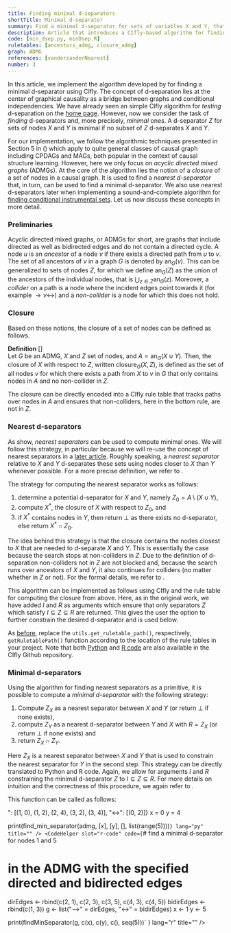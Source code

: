 ```yaml
---
title: Finding minimal d-separators
shortTitle: Minimal d-separator
summary: Find a minimal d-separator for sets of variables X and Y, that is one for which no subset d-separates X and Y. 
description: Article that introduces a CIfly-based algorithm for finding nearest and minimal d-separators. 
code: [min_dsep.py, minDsep.R]
ruletables: [ancestors_admg, closure_admg]
graph: ADMG
references: [vanderzanderNearest]
number: 3
---
```



In this article, we implement the algorithm developed by <Reference id="vanderzanderNearest" format="author(year)"/> for finding a minimal d-separator using CIfly. The concept of d-separation lies at the center of graphical causality as a bridge between graphs and conditional independencies. We have already seen an simple CIfly algorithm for *testing* d-separation on the [home page](/#section-example). However, now we consider the task of *finding* d-separators and, more precisely, *minimal* ones. A d-separator $Z$ for sets of nodes $X$ and $Y$ is minimal if no subset of $Z$ d-separates $X$ and $Y$. 

For our implementation, we follow the algorithmic techniques presented in Section 5 in (<Reference id="vanderzanderNearest" format="author year"/>) which apply to quite general classes of causal graph including CPDAGs and MAGs, both popular in the context of causal structure learning. However, here we only focus on *acyclic directed mixed graphs* (ADMGs). At the core of the algorithm lies the notion of a *closure* of a set of nodes in a causal graph. It is used to find a *nearest d-separator* that, in turn, can be used to find a minimal d-separator. We also use nearest d-separators later when implementing a sound-and-complete algorithm for [finding conditional instrumental sets](/applications/sound-and-complete-iv/). Let us now discuss these concepts in more detail.

### Preliminaries
Acyclic directed mixed graphs, or ADMGs for short, are graphs that include directed as well as bidirected edges and do not contain a directed cycle. A node $u$ is an *ancestor* of a node $v$ if there exists a directed path from $u$ to $v$. The set of all ancestors of $v$ in a graph $G$ is denoted by $\text{an}_{G}(v)$. This can be generalized to sets of nodes $Z$, for which we define $\text{an}_G(Z)$ as the union of the ancestors of the individual nodes, that is $\bigcup_{z \in Z} \text{an}_G(z)$. Moreover, a *collider* on a path is a node where the incident edges point towards it (for example $\rightarrow v \leftrightarrow$) and a *non-collider* is a node for which this does not hold.

### Closure
Based on these notions, the closure of a set of nodes can be defined as follows.

**Definition** [<Reference id="vanderzanderNearest" format="author(year)"/>]    
Let $G$ be an ADMG, $X$ and $Z$ set of nodes, and $A = \text{an}_G(X \cup Y)$. Then, the closure of $X$ with respect to $Z$, written $\text{closure}_G(X, Z)$, is defined as the set of all nodes $v$ for which there exists a path from $X$ to $v$ in $G$ that only contains nodes in $A$ and no non-collider in $Z$. 

The closure can be directly encoded into a CIfly rule table that tracks paths over nodes in $A$ and ensures that non-colliders, here in the bottom rule, are not in $Z$. 

<Ruletable id="closure_admg" withHeader={true}/>

### Nearest d-separators
As <Reference id="vanderzanderNearest" format="author(year)"/> show, *nearest separators* can be used to compute minimal ones. We will follow this strategy, in particular because we will re-use the concept of nearest separators in a [later article](/applications/sound-and-complete-iv/). Roughly speaking, a *nearest separator* relative to $X$ and $Y$ d-separates these sets using nodes closer to $X$ than $Y$ whenever possible. For a more precise definition, we refer to <Reference id="vanderzanderNearest" format="author(year)"/>. 

The strategy for computing the nearest separator works as follows:

1. determine a potential d-separator for $X$ and $Y$, namely $Z_0 = A \setminus (X \cup Y)$,
2. compute $X^*$, the closure of $X$ with respect to $Z_0$, and
3. if $X^*$ contains nodes in $Y$, then return $\bot$ as there exists no d-separator, else return $X^* \cap Z_0$.

The idea behind this strategy is that the closure contains the nodes closest to $X$ that are needed to d-separate $X$ and $Y$. This is essentially the case because the search stops at non-colliders in $Z$. Due to the definition of d-separation non-colliders not in $Z$ are not blocked and, because the search runs over ancestors of $X$ and $Y$, it also continues for colliders (no matter whether in $Z$ or not). For the formal details, we refer to <Reference id="vanderzanderNearest" format="author(year)"/>. 

This algorithm can be implemented as follows using CIfly and the rule table for computing the closure from above. Here, as in the original work, we have added $I$ and $R$ as arguments which ensure that only separators $Z$ which satisfy $I \subseteq Z \subseteq R$ are returned. This gives the user the option to further constrain the desired d-separator and is used below. 

As [before](/applications/cpdag-adjustment-check/#full-implementation), replace the ```utils.get_ruletable_path()```, respectively, ```getRuletablePath()``` function according to the location of the rule tables in your project. Note that both [Python](https://github.com/mwien/CIfly/blob/main/examples/ciflypy-examples/ciflypy_examples/nearest_dsep.py) and [R code](https://github.com/mwien/CIfly/blob/main/examples/ciflyr-examples/R/nearestDsep.R) are also available in the CIfly Github repository.

<CodeSwitcher>
	<ExampleCode slot="python-code" id="nearest_dsep.py"/>
	<ExampleCode slot="r-code" id="nearestDsep.R"/>
</CodeSwitcher>

### Minimal d-separators

Using the algorithm for finding nearest separators as a primitive, it is possible to compute a *minimal d-separator* with the following strategy:

1. Compute $Z_X$ as a nearest separator between $X$ and $Y$ (or return $\bot$ if none exists),
2. compute $Z_Y$ as a nearest d-separator between $Y$ and $X$ with $R = Z_X$ (or return $\bot$ if none exists) and
3. return $Z_X \cap Z_Y$. 

Here $Z_X$ is a nearest separator between $X$ and $Y$ that is used to constrain the nearest separator for $Y$ in the second step. This strategy can be directly translated to Python and R code. Again, we allow for arguments $I$ and $R$ constraining the minimal d-separator $Z$ to $I \subseteq Z \subseteq R$. For more details on intuition and the correctness of this procedure, we again refer to <Reference id="vanderzanderNearest" format="author(year)"/>.

<CodeSwitcher>
	<ExampleCode slot="python-code" id="min_dsep.py"/>
	<ExampleCode slot="r-code" id="minDsep.R"/>
</CodeSwitcher>

This function can be called as follows:

<CodeSwitcher>
<CodeHelper slot="python-code" code={
`# find a minimal d-separator for nodes 0 and 4
# in the ADMG with the specified directed and bidirected edges
admg = {"-->": [(1, 0), (1, 2), (2, 4), (3, 2), (3, 4)], "<->": [(0, 2)]}
x = 0
y = 4

print(find_min_separator(admg, [x], [y], [], list(range(5))))`
} lang="py" title="" />
<CodeHelper slot="r-code" code={
`# find a minimal d-separator for nodes 1 and 5
# in the ADMG with the specified directed and bidirected edges
dirEdges <- rbind(c(2, 1), c(2, 3), c(3, 5), c(4, 3), c(4, 5))
bidirEdges <- rbind(c(1, 3))
g <- list("-->" = dirEdges, "<->" = bidirEdges)
x <- 1
y <- 5

print(findMinSeparator(g, c(x), c(y), c(), seq(5)))`
} lang="r" title="" />
</CodeSwitcher>
